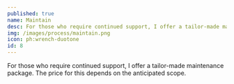 ---
published: true
name: Maintain
desc: For those who require continued support, I offer a tailor-made maintenance package. The price for this depends on the anticipated scope.
img: /images/process/maintain.png
icon: ph:wrench-duotone
id: 8
---

For those who require continued support, I offer a tailor-made maintenance package. The price for this depends on the anticipated scope.